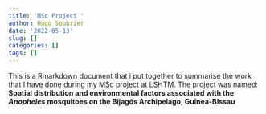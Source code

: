 ```yaml
---
title: 'MSc Project '
author: Hugo Soubrier
date: '2022-05-13'
slug: []
categories: []
tags: []
---
```


This is a Rmarkdown document that i put together to summarise the work that I have done during my MSc project at LSHTM. The project was named: **Spatial distribution and environmental factors associated with the _Anopheles_ mosquitoes on the Bijagós Archipelago, Guinea-Bissau** 